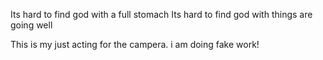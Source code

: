Its hard to find god with a full stomach
Its hard to find god with things are going well


This is my just acting for the campera. i am doing fake work!
